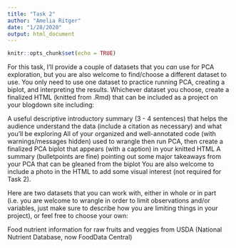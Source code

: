 ```yaml
---
title: "Task 2"
author: "Amelia Ritger"
date: "1/28/2020"
output: html_document
---
```


```r
knitr::opts_chunk$set(echo = TRUE)
```

For this task, I’ll provide a couple of datasets that you *can* use for PCA exploration, but you are also welcome to find/choose a different dataset to use. You only need to use one dataset to practice running PCA, creating a biplot, and interpreting the results. Whichever dataset you choose, create a finalized HTML (knitted from .Rmd) that can be included as a project on your blogdown site including: 

A useful descriptive introductory summary (3 - 4 sentences) that helps the audience understand the data (include a citation as necessary) and what you’ll be exploring
All of your organized and well-annotated code (with warnings/messages hidden) used to wrangle then run PCA, then create a finalized PCA biplot that appears (with a caption) in your knitted HTML
A summary (bulletpoints are fine) pointing out some major takeaways from your PCA that can be gleaned from the biplot
You are also welcome to include a photo in the HTML to add some visual interest (not required for Task 2). 

Here are two datasets that you can work with, either in whole or in part (i.e. you are welcome to wrangle in order to limit observations and/or variables, just make sure to describe how you are limiting things in your project), or feel free to choose your own:

Food nutrient information for raw fruits and veggies from USDA (National Nutrient Database, now FoodData Central)

